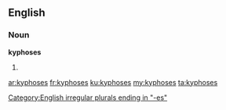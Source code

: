 ==English==

===Noun===
'''kyphoses'''

# {{plural of|kyphosis}}

[[Category:English irregular plurals ending in "-es"]]

[[ar:kyphoses]]
[[fr:kyphoses]]
[[ku:kyphoses]]
[[my:kyphoses]]
[[ta:kyphoses]]